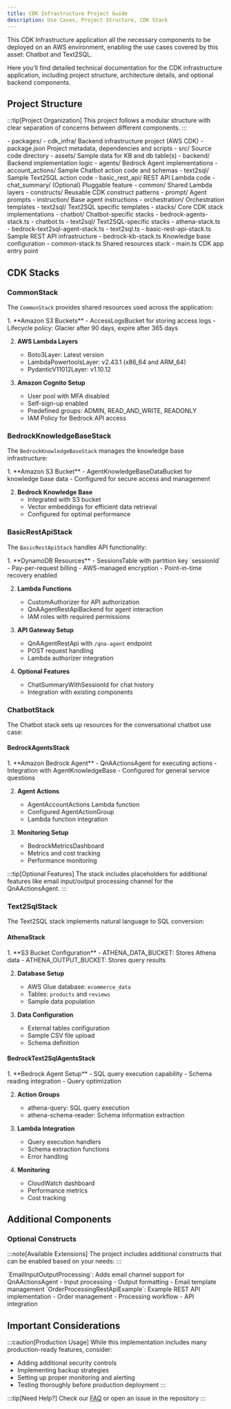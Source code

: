 ```yaml
---
title: CDK Infrastructure Project Guide
description: Use Cases, Project Structure, CDK Stack
---
```




This CDK Infrastructure application all the necessary components to be deployed on an AWS environment, enabling the use cases covered by this asset: Chatbot and Text2SQL.

Here you'll find detailed technical documentation for the CDK infrastructure application, including project structure, architecture details, and optional backend components.

## Project Structure

:::tip[Project Organization]
This project follows a modular structure with clear separation of concerns between different components.
:::

<FileTree>
- packages/
  - cdk_infra/                                   Backend infrastructure project (AWS CDK)
    - package.json                               Project metadata, dependencies and scripts
    - src/                                       Source code directory
      - assets/                                  Sample data for KB and db table(s)
      - backend/                                 Backend implementation logic
        - agents/                                Bedrock Agent implementations
          - account_actions/                     Sample Chatbot action code and schemas
          - text2sql/                            Sample Text2SQL action code
        - basic_rest_api/                        REST API Lambda code
        - chat_summary/                          (Optional) Pluggable feature
        - common/                                Shared Lambda layers
      - constructs/                              Reusable CDK construct patterns
      - prompt/                                  Agent prompts
        - instruction/                           Base agent instructions
        - orchestration/                         Orchestration templates
          - text2sql/                            Text2SQL specific templates
      - stacks/                                  Core CDK stack implementations
        - chatbot/                               Chatbot-specific stacks
          - bedrock-agents-stack.ts            
          - chatbot.ts                         
        - text2sql/                              Text2SQL-specific stacks
          - athena-stack.ts                   
          - bedrock-text2sql-agent-stack.ts   
          - text2sql.ts                       
        - basic-rest-api-stack.ts               Sample REST API infrastructure
        - bedrock-kb-stack.ts                   Knowledge base configuration
        - common-stack.ts                       Shared resources stack
    - main.ts                                   CDK app entry point
</FileTree>

## CDK Stacks

### CommonStack

The `CommonStack` provides shared resources used across the application:

<Steps>
1. **Amazon S3 Buckets**
   - AccessLogsBucket for storing access logs
   - Lifecycle policy: Glacier after 90 days, expire after 365 days

2. **AWS Lambda Layers**
   - Boto3Layer: Latest version
   - LambdaPowertoolsLayer: v2.43.1 (x86_64 and ARM_64)
   - PydanticV11012Layer: v1.10.12

3. **Amazon Cognito Setup**
   - User pool with MFA disabled
   - Self-sign-up enabled
   - Predefined groups: ADMIN, READ_AND_WRITE, READONLY
   - IAM Policy for Bedrock API access
</Steps>

### BedrockKnowledgeBaseStack

The `BedrockKnowledgeBaseStack` manages the knowledge base infrastructure:

<Steps>
1. **Amazon S3 Bucket**
   - AgentKnowledgeBaseDataBucket for knowledge base data
   - Configured for secure access and management

2. **Bedrock Knowledge Base**
   - Integrated with S3 bucket
   - Vector embeddings for efficient data retrieval
   - Configured for optimal performance
</Steps>

### BasicRestApiStack

The `BasicRestApiStack` handles API functionality:

<Steps>
1. **DynamoDB Resources**
   - SessionsTable with partition key `sessionId`
   - Pay-per-request billing
   - AWS-managed encryption
   - Point-in-time recovery enabled

2. **Lambda Functions**
   - CustomAuthorizer for API authorization
   - QnAAgentRestApiBackend for agent interaction
   - IAM roles with required permissions

3. **API Gateway Setup**
   - QnAAgentRestApi with `/qna-agent` endpoint
   - POST request handling
   - Lambda authorizer integration

4. **Optional Features**
   - ChatSummaryWithSessionId for chat history
   - Integration with existing components
</Steps>

### ChatbotStack

The Chatbot stack sets up resources for the conversational chatbot use case:

#### BedrockAgentsStack

<Steps>
1. **Amazon Bedrock Agent**
   - QnAActionsAgent for executing actions
   - Integration with AgentKnowledgeBase
   - Configured for general service questions

2. **Agent Actions**
   - AgentAccountActions Lambda function
   - Configured AgentActionGroup
   - Lambda function integration

3. **Monitoring Setup**
   - BedrockMetricsDashboard
   - Metrics and cost tracking
   - Performance monitoring
</Steps>

:::tip[Optional Features]
The stack includes placeholders for additional features like email input/output processing channel for the QnAActionsAgent.
:::

### Text2SqlStack

The Text2SQL stack implements natural language to SQL conversion:

#### AthenaStack

<Steps>
1. **S3 Bucket Configuration**
   - ATHENA_DATA_BUCKET: Stores Athena data
   - ATHENA_OUTPUT_BUCKET: Stores query results

2. **Database Setup**
   - AWS Glue database: `ecommerce_data`
   - Tables: `products` and `reviews`
   - Sample data population

3. **Data Configuration**
   - External tables configuration
   - Sample CSV file upload
   - Schema definition
</Steps>

#### BedrockText2SqlAgentsStack

<Steps>
1. **Bedrock Agent Setup**
   - SQL query execution capability
   - Schema reading integration
   - Query optimization

2. **Action Groups**
   - athena-query: SQL query execution
   - athena-schema-reader: Schema information extraction

3. **Lambda Integration**
   - Query execution handlers
   - Schema extraction functions
   - Error handling

4. **Monitoring**
   - CloudWatch dashboard
   - Performance metrics
   - Cost tracking
</Steps>

## Additional Components

### Optional Constructs

:::note[Available Extensions]
The project includes additional constructs that can be enabled based on your needs:
:::

<Tabs>
  <TabItem label="Email Processing">
    `EmailInputOutputProcessing`: Adds email channel support for QnAActionsAgent
    - Input processing
    - Output formatting
    - Email template management
  </TabItem>
  
  <TabItem label="Order Processing">
    `OrderProcessingRestApiExample`: Example REST API implementation
    - Order management
    - Processing workflow
    - API integration
  </TabItem>
</Tabs>

## Important Considerations

:::caution[Production Usage]
While this implementation includes many production-ready features, consider:
- Adding additional security controls
- Implementing backup strategies
- Setting up proper monitoring and alerting
- Testing thoroughly before production deployment
:::

:::tip[Need Help?]
Check our [FAQ](/faq/faq) or open an issue in the repository
:::